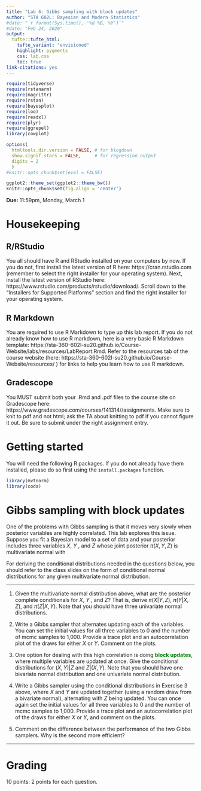 ```yaml
---
title: "Lab 6: Gibbs sampling with block updates"
author: "STA 602L: Bayesian and Modern Statistics"
#date: "`r format(Sys.time(), '%d %B, %Y')`"
#date: "Feb 24, 2020"
output: 
  tufte::tufte_html:
    tufte_variant: "envisioned"
    highlight: pygments
    css: lab.css
    toc: true
link-citations: yes
---
```


```r
require(tidyverse)
require(rstanarm)
require(magrittr)
require(rstan)
require(bayesplot)
require(loo)
require(readxl)
require(plyr)
require(ggrepel)
library(cowplot)

options(
  htmltools.dir.version = FALSE, # for blogdown
  show.signif.stars = FALSE,     # for regression output
  digits = 2
  )
#knitr::opts_chunk$set(eval = FALSE)

ggplot2::theme_set(ggplot2::theme_bw())
knitr::opts_chunk$set(fig.align = 'center')
```

**Due:** 11:59pm, Monday, March 1


# Housekeeping

## R/RStudio

You all should have R and RStudio installed on your computers by now. If you do not, first install the latest version of R here: https://cran.rstudio.com (remember to select the right installer for your operating system). Next, install the latest version of RStudio here: https://www.rstudio.com/products/rstudio/download/. Scroll down to the "Installers for Supported Platforms" section and find the right installer for your operating system.

## R Markdown

You are required to use R Markdown to type up this lab report. If you do not already know how to use R markdown, here is a very basic R Markdown template: https://sta-360-602l-su20.github.io/Course-Website/labs/resources/LabReport.Rmd. Refer to the resources tab of the course website (here: https://sta-360-602l-su20.github.io/Course-Website/resources/ ) for links to help you learn how to use R markdown. 

## Gradescope

You MUST submit both your .Rmd and .pdf files to the course site on Gradescope here: https://www.gradescope.com/courses/141314//assignments. Make sure to knit to pdf and not html; ask the TA about knitting to pdf if you cannot figure it out. Be sure to submit under the right assignment entry.



# Getting started

You will need the following R packages. If you do not already have them installed, please do so first using the `install.packages` function.

```r
library(mvtnorm)
library(coda)
```



# Gibbs sampling with block updates

One of the problems with Gibbs sampling is that it moves very slowly when posterior variables are highly correlated. This lab explores this issue. Suppose you fit a Bayesian model to a set of data and your posterior includes three variables $X$, $Y$ , and $Z$ whose joint posterior $\pi(X, Y,Z)$ is multivariate normal with
\begin{eqnarray*}
\begin{pmatrix}X\\
Y\\
Z
\end{pmatrix} & \sim & \mathcal{N}_3\left[\boldsymbol{\theta} = \left(\begin{array}{c}
0\\
0\\
0
\end{array}\right),\Sigma = \left(\begin{array}{ccc}
1 & 0.9 & 0.1 \\
0.9 & 1 & 0.1 \\
0.1 & 0.1 & 1
\end{array}\right)\right].\\
\end{eqnarray*}

For deriving the conditional distributions needed in the questions below, you should refer to the class slides on the form of conditional normal distributions for any given multivariate normal distribution.


***

1. Given the multivariate normal distribution above, what are the posterior complete conditionals for $X$, $Y$ , and $Z$? That is, derive $\pi(X | Y,Z)$, $\pi(Y | X,Z)$, and $\pi(Z | X,Y)$. Note that you should have three univariate normal distributions.

2. Write a Gibbs sampler that alternates updating each of the variables. You can set the initial values for all three variables to 0 and the number of mcmc samples to 1,000. Provide a trace plot and an autocorrelation plot of the draws for either $X$ or $Y$. Comment on the plots.

3. One option for dealing with this high correlation is doing <font color="green">**block updates**</font>, where multiple variables are updated at once. Give the conditional distributions for $(X,Y) | Z$ and $Z|(X,Y)$. Note that you should have one bivariate normal distribution and one univariate normal distribution.

4. Write a Gibbs sampler using the conditional distributions in Exercise 3 above, where $X$ and $Y$ are updated together (using a random draw from a bivariate normal), alternating with $Z$ being updated. You can once again set the initial values for all three variables to 0 and the number of mcmc samples to 1,000. Provide a trace plot and an autocorrelation plot of the draws for either $X$ or $Y$, and comment on the plots.

5. Comment on the difference between the performance of the two Gibbs samplers. Why is the second more efficient?

***


# Grading

10 points: 2 points for each question.


<!-- # Acknowledgement -->

<!-- This lab was created by [Jordan Bryan](https://stat.duke.edu/people/jordan-bryan) and [Becky Tang](https://stat.duke.edu/people/becky-tang). -->


    